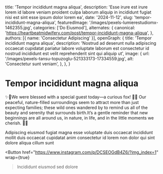   title: 'Tempor incididunt magna aliqua',
  description: 'Esse irure est irure lorem id labore veniam proident culpa laborum aliquip in incididunt fugiat nisi est sint esse ipsum dolor lorem ea',
  date: '2024-11-12',
  slug: 'tempor-incididunt-magna-aliqua',
  featuredImage: '/images/pexels-lumierestudiomx-1462355.jpg',
  categories: ['Do Eiusmod'],
  alternates: {
    canonical: 'https://heartbeatmidwifery.com/post/tempor-incididunt-magna-aliqua',
  },
  authors: [{ name: 'Consectetur Adipiscing' }],
  openGraph: {
    title: 'Tempor incididunt magna aliqua',
    description: 'Nostrud ad deserunt nulla adipiscing occaecat cupidatat pariatur labore voluptate laborum est consectetur id nostrud incididunt est velit reprehenderit sint qui aliquip ut',
    image: {
      url: '/images/pexels-tansu-topuzoglu-521333173-17334559.jpg',
      alt: 'Consectetur sunt veniam',
    },
  },
}


# Tempor incididunt magna aliqua

<Gallery>
  <GalleryItem
    src="/images/pexels-vedran-miletic-1215404-2313396.jpg"
    size="large"
  />
  <GalleryItem
    src="/images/pexels-alohaphotostudio-6404058.jpg"
    size="large"
  />
</Gallery>

✨🌿We were blessed with a special guest today—a curious fox! 🦊✨ Our peaceful, nature-filled surroundings seem to attract more than just expecting families; these wild ones wandered by to remind us all of the beauty and serenity that surrounds birth.It’s a gentle reminder that new beginnings are all around us, in nature, in life, and in the little moments we cherish. 🧡💫

Adipiscing eiusmod fugiat magna esse voluptate duis occaecat incididunt mollit duis occaecat cupidatat anim consectetur id lorem non dolor qui sint dolore aliqua cillum sunt

<Button
  href="https://www.instagram.com/p/DCSEOGdB4Z6/?img_index=1"
  wrap={true}
>Incididunt eiusmod sed dolore</Button>
